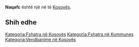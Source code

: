 {{Fshat në 
 | Emri                = Naqafc
 | EmriAlt                = 
 | NAME_SHORT_FORM=      
 | NAME_GENERIC=      
 | NAME_SORT_NAME_RO=      NAQAFC
 | FULL_NAME_RO = Naqafc
 | FULL_NAME_ND_RO=Naqafc
 | SORT_NAME_RG=NAQAFC
 | FULL_NAME_RG=Naqafc
 | FULL_NAME_ND_RG=Naqafc
 | SRP_NAME_SHORT_FORM=      
 | SRP_NAME_GENERIC=      
 | SRP_NAME_SORT_NAME_RO=      
 | SRP_FULL_NAME_RO = 
 | SRP_FULL_NAME_ND_RO=
 | SRP_SORT_NAME_RG=
 | SRP_FULL_NAME_RG=
 | SRP_FULL_NAME_ND_RG=
 | Emri (Rasa dhanore) = 
 | Figura              = 
 | Shteti              = Kosovo
 | Komuna              = 
 | Kodi postar         = 
 | Sipërfaqja          = 

 | Popullsia           = 

 | Regj. i popullsisë  = 
 | Dend. e popullsisë  = 
 | Faqja zyrtare       = 
 <!--- Koordinatat ----> 
 | Gjerësia            = 42.171111
 | Gjatësia            = 21.301667
 | Lartësia            = 
}}
'''Naqafc''' është një [[]] në [[]] të [[Kosovës]].

<!-- == Gjeografia == -->
<!-- == Historia == -->
<!-- == Demografia == -->
== Shih edhe ==
{{Komuna }}
{{Kosovo-Administrata-Cung}}

[[Kategoria:Fshatra në Kosovës]]
[[Kategoria:Fshatra në Kommunes ]]
[[Kategoria:Vendbanime në Kosovës]]